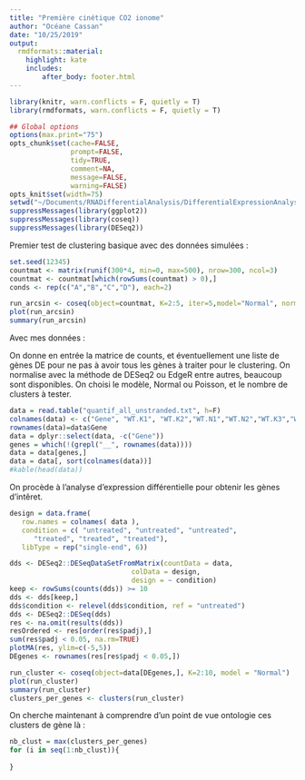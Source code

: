 ```yaml
---
title: "Première cinétique CO2 ionome"
author: "Océane Cassan"
date: "10/25/2019"
output: 
  rmdformats::material:
    highlight: kate
    includes:
        after_body: footer.html
---
```


```r
library(knitr, warn.conflicts = F, quietly = T)
library(rmdformats, warn.conflicts = F, quietly = T)

## Global options
options(max.print="75")
opts_chunk$set(cache=FALSE,
               prompt=FALSE,
               tidy=TRUE,
               comment=NA,
               message=FALSE,
               warning=FALSE)
opts_knit$set(width=75)
setwd("~/Documents/RNADifferentialAnalysis/DifferentialExpressionAnalysis/")
suppressMessages(library(ggplot2))
suppressMessages(library(coseq))
suppressMessages(library(DESeq2))
```

Premier test de clustering basique avec des données simulées :

```r
set.seed(12345)
countmat <- matrix(runif(300*4, min=0, max=500), nrow=300, ncol=3)
countmat <- countmat[which(rowSums(countmat) > 0),]
conds <- rep(c("A","B","C","D"), each=2)

run_arcsin <- coseq(object=countmat, K=2:5, iter=5,model="Normal", norm = "TMM"); run_arcsin
plot(run_arcsin)
summary(run_arcsin)
```


Avec mes données : 


On donne en entrée la matrice de counts, et éventuellement une liste de gènes DE pour ne pas à avoir tous les gènes à traiter pour le clustering. 
On normalise avec la méthode de DESeq2 ou EdgeR entre autres, beaucoup sont disponibles.
On choisi le modèle, Normal ou Poisson, et le nombre de clusters à tester.
```r
data = read.table("quantif_all_unstranded.txt", h=F)
colnames(data) <- c("Gene", "WT.K1", "WT.K2","WT.N1","WT.N2","WT.K3","WT.N3")
rownames(data)=data$Gene
data = dplyr::select(data, -c("Gene"))
genes = which(!(grepl("__", rownames(data))))
data = data[genes,]
data = data[, sort(colnames(data))]
#kable(head(data))
```

On procède à l'analyse d'expression différentielle pour obtenir les gènes d'intêret.

```r
design = data.frame(
   row.names = colnames( data ),
   condition = c( "untreated", "untreated", "untreated",
      "treated", "treated", "treated"),
   libType = rep("single-end", 6))

dds <- DESeq2::DESeqDataSetFromMatrix(countData = data,
                              colData = design,
                              design = ~ condition)
keep <- rowSums(counts(dds)) >= 10
dds <- dds[keep,]
dds$condition <- relevel(dds$condition, ref = "untreated")
dds <- DESeq2::DESeq(dds)
res <- na.omit(results(dds))
resOrdered <- res[order(res$padj),]
sum(res$padj < 0.05, na.rm=TRUE)
plotMA(res, ylim=c(-5,5))
DEgenes <- rownames(res[res$padj < 0.05,])
```

```r
run_cluster <- coseq(object=data[DEgenes,], K=2:10, model = "Normal")
plot(run_cluster)
summary(run_cluster)
clusters_per_genes <- clusters(run_cluster)
```
On cherche maintenant à comprendre d'un point de vue ontologie ces clusters de gène là : 
```r
nb_clust = max(clusters_per_genes)
for (i in seq(1:nb_clust)){
  
}
```
